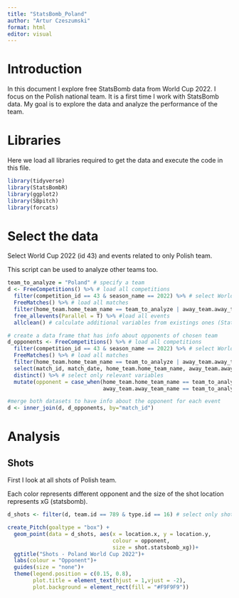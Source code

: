 ```yaml
---
title: "StatsBomb_Poland"
author: "Artur Czeszumski"
format: html
editor: visual
---
```


# Introduction

In this document I explore free StatsBomb data from World Cup 2022. I focus on the Polish national team. It is a first time I work with StatsBomb data. My goal is to explore the data and analyze the performance of the team.

# Libraries

Here we load all libraries required to get the data and execute the code in this file.

```r
library(tidyverse)
library(StatsBombR)
library(ggplot2)
library(SBpitch)
library(forcats)
```

# Select the data

Select World Cup 2022 (id 43) and events related to only Polish team.

This script can be used to analyze other teams too.

```r
team_to_analyze = "Poland" # specify a team
d <- FreeCompetitions() %>% # load all competitions 
  filter(competition_id == 43 & season_name == 2022) %>% # select World Cup 2022
  FreeMatches() %>% # load all matches
  filter(home_team.home_team_name == team_to_analyze | away_team.away_team_name == team_to_analyze) %>% # select matchs of Polish team
  free_allevents(Parallel = T) %>% #load all events
  allclean() # calculate additional variables from existings ones (StatsBomb function to improve dataset)

# create a data frame that has info about opponents of chosen team
d_opponents <- FreeCompetitions() %>% # load all competitions
  filter(competition_id == 43 & season_name == 2022) %>% # select World Cup 2022
  FreeMatches() %>% # load all matches
  filter(home_team.home_team_name == team_to_analyze | away_team.away_team_name == team_to_analyze) %>%  # select matchs of Polish team
  select(match_id, match_date, home_team.home_team_name, away_team.away_team_name) %>%
  distinct() %>% # select only relevant variables
  mutate(opponent = case_when(home_team.home_team_name == team_to_analyze ~ away_team.away_team_name,
                              away_team.away_team_name == team_to_analyze ~ home_team.home_team_name)) # create a new variable that will contain info who was an opponent in each game

#merge both datasets to have info about the opponent for each event
d <- inner_join(d, d_opponents, by="match_id")
```

# Analysis

## Shots

First I look at all shots of Polish team.

Each color represents different opponent and the size of the shot location represents xG (statsbomb).

```r
d_shots <- filter(d, team.id == 789 & type.id == 16) # select only shots of Polish team

create_Pitch(goaltype = "box") +
  geom_point(data = d_shots, aes(x = location.x, y = location.y, 
                                 colour = opponent, 
                                 size = shot.statsbomb_xg))+
  ggtitle("Shots - Poland World Cup 2022")+
  labs(colour = "Opponent")+
  guides(size = "none")+
  theme(legend.position = c(0.15, 0.8),
        plot.title = element_text(hjust = 1,vjust = -2),
        plot.background = element_rect(fill = "#F9F9F9"))
```
